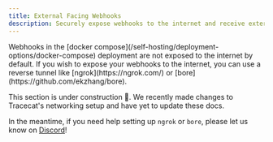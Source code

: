 ```yaml
---
title: External Facing Webhooks
description: Securely expose webhooks to the internet and receive external events.
---
```


<Note>
Webhooks in the [docker compose](/self-hosting/deployment-options/docker-compose) deployment are not exposed to the internet by default.
If you wish to expose your webhooks to the internet, you can use a reverse tunnel like [ngrok](https://ngrok.com/) or [bore](https://github.com/ekzhang/bore).
</Note>

This section is under construction 🚧.
We recently made changes to Tracecat's networking setup and have yet to update these docs.

In the meantime, if you need help setting up `ngrok` or `bore`, please let us know on [Discord](https://discord.gg/n3GF4qxFU8)!